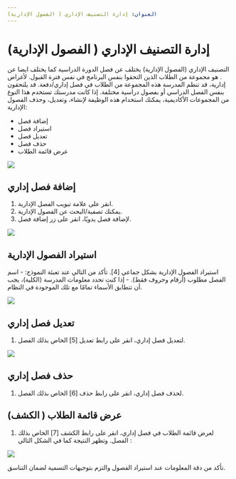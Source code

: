 ---
العنوان: إدارة التصنيف الإداري ( الفصول الإدارية)
---


# إدارة التصنيف الإداري ( الفصول الإدارية)


التصنيف الإداري (الفصول الإدارية) يختلف عن فصل الدورة الدراسية كما يختلف ايضا عن . هو مجموعة من الطلاب الذين التحقوا بنفس البرنامج في نفس فترة القبول. لأغراض إدارية، قد تنظم المدرسة هذه المجموعة من الطلاب في فصل إداري/دفعة. قد يلتحقون بنفس الفصل الدراسي أو بفصول دراسية مختلفة.
إذا كانت مدرستك تستخدم هذا النوع من المجموعات الأكاديمية، يمكنك استخدام هذه الوظيفة لإنشاء، وتعديل، وحذف الفصول الإدارية:
-	إضافة فصل
-	استيراد فصل
-	تعديل فصل
-	حذف فصل
-	عرض قائمة الطلاب

![](/ar/img/ulearning/admin/Administrative_class.jpg)

## إضافة فصل إداري

1.	انقر على علامة تبويب الفصل الإدارية.
2.	يمكنك تصفية/البحث عن الفصول الإدارية.
3.	لإضافة فصل يدويًا، انقر على زر إضافة فصل.


![](/ar/img/ulearning/admin/Add_administrative_class.jpg)

## استيراد الفصول الإدارية


استيراد الفصول الإدارية بشكل جماعي [4]. تأكد من التالي عند تعبئة النموذج:
	- اسم الفصل مطلوب (أرقام وحروف فقط).
	- إذا كنت تحدد معلومات المدرسة (الكلية)، يجب أن تتطابق الأسماء تمامًا مع تلك الموجودة في النظام.

![](/ar/img/ulearning/admin/Import_administrative_class.jpg)

## تعديل فصل إداري
1. لتعديل فصل إداري، انقر على رابط تعديل [5] الخاص بذلك الفصل.

![](/ar/img/ulearning/admin/Edit_administrative_class.jpg)

## حذف فصل إداري
1. لحذف فصل إداري، انقر على رابط حذف [6] الخاص بذلك الفصل.

## عرض قائمة الطلاب ( الكشف)
1. لعرض قائمة الطلاب في فصل إداري، انقر على رابط الكشف [7] الخاص بذلك الفصل. وتظهر النتيجة كما في الشكل التالي :

![](/ar/img/ulearning/admin/Roster_administrative_class.jpg)

<Callout type="info" emoji="ℹ️">
  	تأكد من دقة المعلومات عند استيراد الفصول والتزم بتوجيهات التسمية لضمان التناسق.
</Callout>
